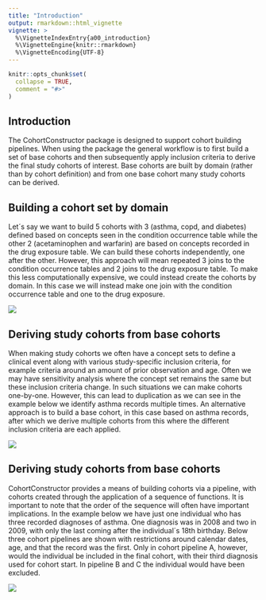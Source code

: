 ```yaml
---
title: "Introduction"
output: rmarkdown::html_vignette
vignette: >
  %\VignetteIndexEntry{a00_introduction}
  %\VignetteEngine{knitr::rmarkdown}
  %\VignetteEncoding{UTF-8}
---
```


```r
knitr::opts_chunk$set(
  collapse = TRUE,
  comment = "#>"
)
```

## Introduction

The CohortConstructor package is designed to support cohort building pipelines. When using the package the general workflow is to first build a set of base cohorts and then subsequently apply inclusion criteria to derive the final study cohorts of interest. Base cohorts are built by domain (rather than by cohort definition) and from one base cohort many study cohorts can be derived.

## Building a cohort set by domain

Let´s say we want to build 5 cohorts with 3 (asthma, copd, and diabetes) defined based on concepts seen in the condition occurrence table while the other 2 (acetaminophen and warfarin) are based on concepts recorded in the drug exposure table. We can build these cohorts independently, one after the other. However, this approach will mean repeated 3 joins to the condition occurrence tables and 2 joins to the drug exposure table. To make this less computationally expensive, we could instead create the cohorts by domain. In this case we will instead make one join with the condition occurrence table and one to the drug exposure.

![](images/cohort_by_domain.png)

## Deriving study cohorts from base cohorts

When making study cohorts we often have a concept sets to define a clinical event along with various study-specific inclusion criteria, for example criteria around an amount of prior observation and age. Often we may have sensitivity analysis where the concept set remains the same but these inclusion criteria change. In such situations we can make cohorts one-by-one. However, this can lead to duplication as we can see in the example below we identify asthma records multiple times. An alternative approach is to build a base cohort, in this case based on asthma records, after which we derive multiple cohorts from this where the different inclusion criteria are each applied.

![](images/combined_cohort.png)

## Deriving study cohorts from base cohorts

CohortConstructor provides a means of building cohorts via a pipeline, with cohorts created through the application of a sequence of functions. It is important to note that the order of the sequence will often have important implications. In the example below we have just one individual who has three recorded diagnoses of asthma. One diagnosis was in 2008 and two in 2009, with only the last coming after the individual´s 18th birthday. Below three cohort pipelines are shown with restrictions around calendar dates, age, and that the record was the first. Only in cohort pipeline A, however, would the individual be included in the final cohort, with their third diagnosis used for cohort start. In pipeline B and C the individual would have been excluded.  



![](images/pipeline.png)
